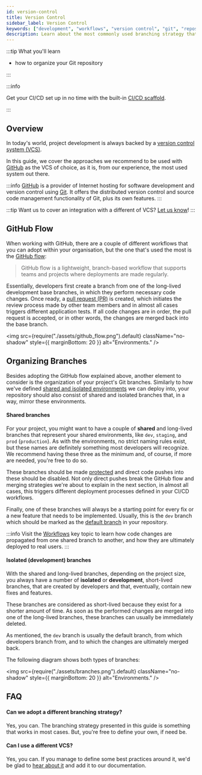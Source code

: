 ```yaml
---
id: version-control
title: Version Control
sidebar_label: Version Control
keywords: ["development", "workflows", "version control", "git", "repository", "branching", "pull request"]
description: Learn about the most commonly used branching strategy that you can adopt for your project.
---
```


:::tip What you'll learn

- how to organize your Git repository

:::

:::info

Get your CI/CD set up in no time with the built-in [CI/CD scaffold](/docs/how-to-guides/webiny-cli/scaffolding/ci-cd).

:::

## Overview

In today's world, project development is always backed by a [version control system (VCS)](https://en.wikipedia.org/wiki/Version_control).

In this guide, we cover the approaches we recommend to be used with [GitHub](https://en.wikipedia.org/wiki/GitHub) as the VCS of choice, as it is, from our experience, the most used system out there.

:::info
[GitHub](https://en.wikipedia.org/wiki/GitHub) is a provider of Internet hosting for software development and version control using [Git](https://www.git-scm.com/book/en/v2/Getting-Started-What-is-Git%3F). It offers the distributed version control and source code management functionality of Git, plus its own features.
:::

:::tip
Want us to cover an integration with a different of VCS? [Let us know](https://www.webiny.com/slack)!
:::

## GitHub Flow

When working with GitHub, there are a couple of different workflows that you can adopt within your organisation, but the one that's used the most is the [GitHub flow](https://guides.github.com/introduction/flow/):

> GitHub flow is a lightweight, branch-based workflow that supports teams and projects where deployments are made regularly.

Essentially, developers first create a branch from one of the long-lived development base branches, in which they perform necessary code changes. Once ready, a [pull request (PR)](https://docs.github.com/en/github/collaborating-with-issues-and-pull-requests/about-pull-requests) is created, which initiates the review process made by other team members and in almost all cases triggers different application tests. If all code changes are in order, the pull request is accepted, or in other words, the changes are merged back into the base branch.

<!-- vale off -->

<img
  src={require("./assets/github_flow.png").default}
  className="no-shadow"
  style={{ marginBottom: 20 }}
  alt="Environments."
/>

<!-- vale on -->

## Organizing Branches

Besides adopting the GitHub flow explained above, another element to consider is the organization of your project's Git branches. Similarly to how we've defined [shared and isolated environments](/docs/key-topics/ci-cd/environments) we can deploy into, your repository should also consist of shared and isolated branches that, in a way, mirror these environments.

#### Shared branches

For your project, you might want to have a couple of **shared** and long-lived branches that represent your shared environments, like `dev`, `staging`, and `prod` (`production`). As with the environments, no strict naming rules exist, but these names are definitely something most developers will recognize. We recommend having these three as the minimum and, of course, if more are needed, you're free to do so.

These branches should be made [protected](https://docs.github.com/en/github/administering-a-repository/about-protected-branches) and direct code pushes into these should be disabled. Not only direct pushes break the GitHub flow and merging strategies we're about to explain in the next section, in almost all cases, this triggers different deployment processes defined in your CI/CD workflows.

Finally, one of these branches will always be a starting point for every fix or a new feature that needs to be implemented. Usually, this is the `dev` branch which should be marked as the [default branch](https://docs.github.com/en/github/administering-a-repository/changing-the-default-branch) in your repository.

:::info
Visit the [Workflows](/docs/key-topics/ci-cd/workflows) key topic to learn how code changes are propagated from one shared branch to another, and how they are ultimately deployed to real users.
:::

#### Isolated (development) branches

With the shared and long-lived branches, depending on the project size, you always have a number of **isolated** or **development**, short-lived branches, that are created by developers and that, eventually, contain new fixes and features.

These branches are considered as short-lived because they exist for a shorter amount of time. As soon as the performed changes are merged into one of the long-lived branches, these branches can usually be immediately deleted.

As mentioned, the `dev` branch is usually the default branch, from which developers branch from, and to which the changes are ultimately merged back.

The following diagram shows both types of branches:

<!-- vale off -->

<img
  src={require("./assets/branches.png").default}
  className="no-shadow"
  style={{ marginBottom: 20 }}
  alt="Environments."
/>

<!-- vale on -->

## FAQ

#### Can we adopt a different branching strategy?

Yes, you can. The branching strategy presented in this guide is something that works in most cases. But, you're free to define your own, if need be.

#### Can I use a different VCS?

Yes, you can. If you manage to define some best practices around it, we'd be glad to [hear about it](https://www.webiny.com/slack/) and add it to our documentation.
